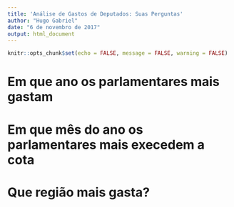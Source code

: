 ```yaml
---
title: 'Análise de Gastos de Deputados: Suas Perguntas'
author: "Hugo Gabriel"
date: "6 de novembro de 2017"
output: html_document
---
```


```r
knitr::opts_chunk$set(echo = FALSE, message = FALSE, warning = FALSE)

```

# Em que ano os parlamentares mais gastam

# Em que mês do ano os parlamentares mais execedem a cota

# Que região mais gasta?
